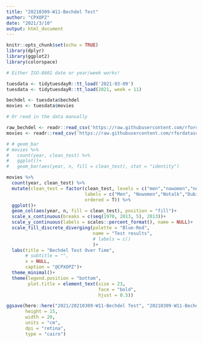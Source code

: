 ```yaml
---
title: "20210309-W11-Bechdel Test"
author: "CPXOPZ"
date: "2021/3/10"
output: html_document
---
```


```r
knitr::opts_chunk$set(echo = TRUE)
library(dplyr)
library(ggplot2)
library(colorspace)
```

```r
# Either ISO-8601 date or year/week works!

tuesdata <- tidytuesdayR::tt_load('2021-03-09')
tuesdata <- tidytuesdayR::tt_load(2021, week = 11)

bechdel <- tuesdata$bechdel
movies <- tuesdata$movies

# Or read in the data manually

raw_bechdel <- readr::read_csv('https://raw.githubusercontent.com/rfordatascience/tidytuesday/master/data/2021/2021-03-09/raw_bechdel.csv')
movies <- readr::read_csv('https://raw.githubusercontent.com/rfordatascience/tidytuesday/master/data/2021/2021-03-09/movies.csv')

```

```r
# # geom_bar
# movies %>% 
#   count(year, clean_test) %>% 
#   ggplot()+
#   geom_bar(aes(year, n, fill = clean_test), stat = "identity")

movies %>% 
  count(year, clean_test) %>% 
  mutate(clean_test = factor(clean_test, levels = c("men","nowomen","notalk", "dubious", "ok"),
                             labels = c("Men", "Nowomen","Notalk","Dubious", "Ok"),
                             ordered = T)) %>%
  ggplot()+
  geom_col(aes(year, n, fill = clean_test), position = "fill")+
  scale_x_continuous(breaks = c(seq(1970, 2013, 5), 2013))+
  scale_y_continuous(labels = scales::percent_format(), name = NULL)+
  scale_fill_discrete_diverging(palette = "Blue-Red",
                                name = "Test results",
                                # labels = c()
                                )+
  labs(title = "Bechdel Test Over Time",
       # subtitle = "",
       x = NULL,
       caption = "@CPXOPZ")+
  theme_minimal()+
  theme(legend.position = "bottom",
        plot.title = element_text(size = 23,
                                  face = "bold",
                                  hjust = 0.5))

ggsave(here::here("2021/20210309-W11-Bechdel Test", "20210309-W11-Bechdel_Test.png"),
       height = 15,
       width = 20,
       units = "cm",
       dpi = "retina",
       type = "cairo")
```

 